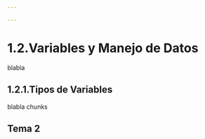 ```yaml
---

---
```


# 1.2.Variables y Manejo de Datos

blabla

## 1.2.1.Tipos de Variables

blabla
chunks

## Tema 2